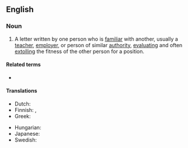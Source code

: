 ==English==

===Noun===
{{en-noun|letters of recommendation}} {{abbreviated|lang=en|LOR}}

# A letter written by one person who is [[familiar]] with another, usually a [[teacher]], [[employer]], or person of similar [[authority]], [[evaluate|evaluating]] and often [[extolling]] the fitness of the other person for a position.

====Related terms====
* {{l|en|letter of reference}}

====Translations====
{{trans-top|evaluation letter}}
* Dutch: {{t+|nl|aanbevelingsbrief|m}}
* Finnish: {{t+|fi|suositus}}, {{t|fi|suosituskirje}}
* Greek: {{t+|el|συστατική επιστολή|f}}
{{trans-mid}}
* Hungarian: {{t+|hu|ajánlólevél}}
* Japanese: {{t|ja|推薦状|tr=すいせんじょう, suisenjou|sc=Jpan}}
* Swedish: {{t|sv|rekommendationsbrev|n}}
{{trans-bottom}}
